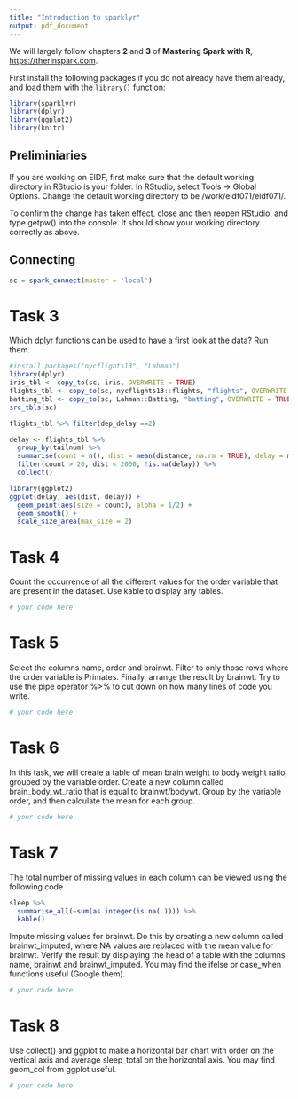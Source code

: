 ```yaml
---
title: "Introduction to sparklyr"
output: pdf_document
---
```


We will largely follow chapters **2** and **3** of **Mastering Spark with R**, [https://therinspark.com](https://therinspark.com/index.html).

First install the following packages if you do not already have them already, and load them with the `library()` function: 

```r
library(sparklyr)
library(dplyr)
library(ggplot2)
library(knitr)
```


## Preliminiaries

If you are working on EIDF, first make sure that the default working directory in RStudio is your folder. In RStudio, select Tools -> Global Options. Change the default working directory to be /work/eidf071/eidf071/<your username>.

To confirm the change has taken effect, close and then reopen RStudio, and type getpw() into the console. It should show your working directory correctly as above.

## Connecting

```r
sc = spark_connect(master = 'local')
```


# Task 3

Which dplyr functions can be used to have a first look at the data? Run them.

```r
#install.packages("nycflights13", "Lahman")
library(dplyr)
iris_tbl <- copy_to(sc, iris, OVERWRITE = TRUE)
flights_tbl <- copy_to(sc, nycflights13::flights, "flights", OVERWRITE = TRUE)
batting_tbl <- copy_to(sc, Lahman::Batting, "batting", OVERWRITE = TRUE)
src_tbls(sc)

flights_tbl %>% filter(dep_delay ==2)

delay <- flights_tbl %>% 
  group_by(tailnum) %>%
  summarise(count = n(), dist = mean(distance, na.rm = TRUE), delay = mean(arr_delay, na.rm = TRUE)) %>%
  filter(count > 20, dist < 2000, !is.na(delay)) %>%
  collect()

library(ggplot2)
ggplot(delay, aes(dist, delay)) +
  geom_point(aes(size = count), alpha = 1/2) +
  geom_smooth() +
  scale_size_area(max_size = 2)
```


# Task 4

Count the occurrence of all the different values for the order variable that are
present in the dataset. Use kable to display any tables.

```r
# your code here
```

# Task 5

Select the columns name, order and brainwt. Filter to only those rows where
the order variable is Primates. Finally, arrange the result by brainwt. 
Try to use the pipe operator %>% to cut down on how many lines of code you write.

```r
# your code here
```


# Task 6

In this task, we will create a table of mean brain weight to body weight ratio,
grouped by the variable order.
Create a new column called brain_body_wt_ratio that is equal to brainwt/bodywt.
Group by the variable order, and then calculate the mean for each group.

```r
# your code here
```


# Task 7

The total number of missing values in each column can be viewed using the following code

```r
sleep %>%
  summarise_all(~sum(as.integer(is.na(.)))) %>%
  kable()
```

Impute missing values for brainwt. Do this by creating a new column called
brainwt_imputed, where NA values are replaced with the mean value for brainwt.
Verify the result by displaying the head of a table with the columns name, 
brainwt and brainwt_imputed. You may find the ifelse or case_when functions
useful (Google them).

```r
# your code here
```


# Task 8

Use collect() and ggplot to make a horizontal bar chart with order on the vertical axis and average sleep_total on the horizontal axis.
You may find geom_col from ggplot useful.

```r
# your code here
```

